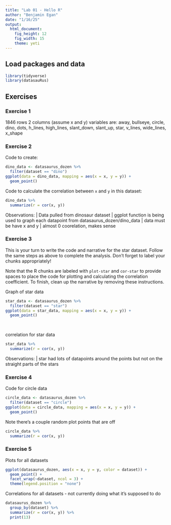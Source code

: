 ```yaml
---
title: "Lab 01 - Hello R"
author: "Benjamin Egan"
date: "1/16/25"
output: 
  html_document: 
    fig_height: 12
    fig_width: 15
    theme: yeti
---
```


## Load packages and data

```r
library(tidyverse) 
library(datasauRus)
```

## Exercises

### Exercise 1

1846 rows
 2 columns (assume x and y)
 variables are: away, bullseye, circle, dino, dots, h_lines, high_lines, slant_down, slant_up, star, v_lines, wide_lines, x_shape

### Exercise 2

Code to create:

```r
dino_data <- datasaurus_dozen %>%
  filter(dataset == "dino")
ggplot(data = dino_data, mapping = aes(x = x, y = y)) +
  geom_point()
```

Code to calculate the correlation between `x` and `y` in this dataset:

```r
dino_data %>%
  summarize(r = cor(x, y))
```

Observations:
  | Data pulled from dinosaur dataset
  | ggplot function is being used to graph each datapoint from datasaurus_dozen/dino_data
  | data must be have x and y
  | almost 0 coorelation, makes sense
  


### Exercise 3

This is your turn to write the code and narrative for the star dataset. Follow the same steps as above to complete the analysis. Don't forget to label your chunks appropriately!

Note that the R chunks are labeled with `plot-star` and `cor-star` to provide spaces to place the code for plotting and calculating the correlation coefficient.
To finish, clean up the narrative by removing these instructions.

Graph of star data

```r
star_data <- datasaurus_dozen %>%
  filter(dataset == "star")
ggplot(data = star_data, mapping = aes(x = x, y = y)) +
  geom_point()
  
  
```

correlation for star data

```r

star_data %>%
  summarize(r = cor(x, y))

```

Observations:
  | star had lots of datapoints around the points but not on the straight parts of the stars


### Exercise 4


Code for circle data

```r
circle_data <- datasaurus_dozen %>%
  filter(dataset == "circle")
ggplot(data = circle_data, mapping = aes(x = x, y = y)) +
  geom_point()
```

Note there's a couple random plot points that are off


```r
circle_data %>%
  summarize(r = cor(x, y))
```

### Exercise 5

Plots for all datasets

```r
ggplot(datasaurus_dozen, aes(x = x, y = y, color = dataset)) +
  geom_point() +
  facet_wrap(~dataset, ncol = 3) +
  theme(legend.position = "none")
```

Correlations for all datasets - not currently doing what it's supposed to do

``` r
datasaurus_dozen %>%
  group_by(dataset) %>%
  summarize(r = cor(x, y)) %>%
  print(13)
```

